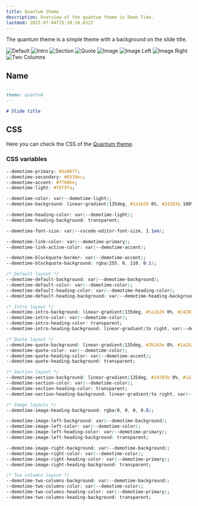 ```yaml
---
title: Quantum theme
description: Overview of the quantum theme in Demo Time.
lastmod: 2025-07-04T15:10:34.631Z
---
```




The quantum theme is a simple theme with a background on the slide title.

<div class="relative">
  <div class="images w-full relative">
    <div class="slideshow">
      <Image class="h-full" src={defaultquantumImg} alt="Default" />
      <Image class="h-full" src={introquantumImg} alt="Intro" />
      <Image class="h-full" src={sectionquantumImg} alt="Section" />
      <Image class="h-full" src={quotequantumImg} alt="Quote" />
      <Image class="h-full" src={imagequantumImg} alt="Image" />
      <Image class="h-full" src={imageLeftquantumImg} alt="Image Left" />
      <Image class="h-full" src={imageRightquantumImg} alt="Image Right" />
      <Image class="h-full" src={twoColumnsquantumImg} alt="Two Columns" />
    </div>
  </div>
</div>

## Name

```md
---
theme: quantum
---

# Slide title
```

## CSS

Here you can check the CSS of the [Quantum theme](https://github.com/estruyf/vscode-demo-time/blob/dev/src/preview/themes/quantum.css).

### CSS variables

```css
--demotime-primary: #3a86ff;
--demotime-secondary: #8338ec;
--demotime-accent: #ff006e;
--demotime-light: #f8f9fa;

--demotime-color: var(--demotime-light);
--demotime-background: linear-gradient(135deg, #1a1b26 0%, #24283b 100%);

--demotime-heading-color: var(--demotime-light);
--demotime-heading-background: transparent;

--demotime-font-size: var(--vscode-editor-font-size, 1.1em);

--demotime-link-color: var(--demotime-primary);
--demotime-link-active-color: var(--demotime-accent);

--demotime-blockquote-border: var(--demotime-accent);
--demotime-blockquote-background: rgba(255, 0, 110, 0.1);

/* Default layout */
--demotime-default-background: var(--demotime-background);
--demotime-default-color: var(--demotime-color);
--demotime-default-heading-color: var(--demotime-heading-color);
--demotime-default-heading-background: var(--demotime-heading-background);

/* Intro layout */
--demotime-intro-background: linear-gradient(135deg, #1a1b26 0%, #24283b 100%);
--demotime-intro-color: var(--demotime-color);
--demotime-intro-heading-color: transparent;
--demotime-intro-heading-background: linear-gradient(to right, var(--demotime-primary), var(--demotime-accent));

/* Quote layout */
--demotime-quote-background: linear-gradient(135deg, #2b2d3e 0%, #1a1b26 100%);
--demotime-quote-color: var(--demotime-color);
--demotime-quote-heading-color: var(--demotime-accent);
--demotime-quote-heading-background: transparent;

/* Section layout */
--demotime-section-background: linear-gradient(135deg, #24283b 0%, #1a1b26 100%);
--demotime-section-color: var(--demotime-color);
--demotime-section-heading-color: transparent;
--demotime-section-heading-background: linear-gradient(to right, var(--demotime-secondary), var(--demotime-primary));

/* Image layouts */
--demotime-image-heading-background: rgba(0, 0, 0, 0.8);

--demotime-image-left-background: var(--demotime-background);
--demotime-image-left-color: var(--demotime-color);
--demotime-image-left-heading-color: var(--demotime-primary);
--demotime-image-left-heading-background: transparent;

--demotime-image-right-background: var(--demotime-background);
--demotime-image-right-color: var(--demotime-color);
--demotime-image-right-heading-color: var(--demotime-primary);
--demotime-image-right-heading-background: transparent;

/* Two columns layout */
--demotime-two-columns-background: var(--demotime-background);
--demotime-two-columns-color: var(--demotime-color);
--demotime-two-columns-heading-color: var(--demotime-primary);
--demotime-two-columns-heading-background: transparent;
```